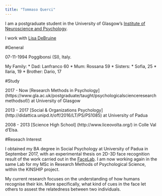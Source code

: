 ```yaml
---
title: "Tommaso Querci"
---
```


I am a postgraduate student in the University of Glasgow's
[Institute of Neuroscience and Psychology](http://www.gla.ac.uk/researchinstitutes/neurosciencepsychology/).

I work with [Lisa DeBruine](https://github.com/debruine)


#General

  07-11-1994 Poggibonsi (SI), Italy.

  My Family:
    * Dad: Lanfranco 60
    * Mum: Rossana 59
    * Sisters:
      * Sofia, 25
      * Ilaria, 19
    * Brother: Dario, 17

#Study

  2017 - Now [Research Methods in Psychology] (https://www.gla.ac.uk/postgraduate/taught/psychologicalscienceresearchmethodsof/) at University of Glasgow 

  2013 - 2017 [Social & Organizations Psychology] (http://didattica.unipd.it/off/2016/LT/PS/PS1085) at University of Padua

  2008 - 2013 [Science High School] (http://www.liceovolta.org/) in Colle Val d'Elsa.

#Reseach Interest

  I obtained my BA degree in Social Psychology at University of Padua in September 2017, with an experimental thesis on   2D-3D face recognition result of the work carried out in the [FaceLab](facelab.org). I am now working again in the same Lab for my MSc in Research Methods of Psychological Science, within the KINSHIP project.

  My current research focuses on the understanding of how humans recognise their kin. More specifically, what kind of cues in the face let others to assest the relatedness between two individuals.
